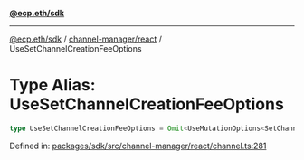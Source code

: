 [**@ecp.eth/sdk**](../../../index.mdx)

***

[@ecp.eth/sdk](/sdk-reference/index.mdx) / [channel-manager/react](/sdk-reference/channel-manager/react/index.mdx) / UseSetChannelCreationFeeOptions

# Type Alias: UseSetChannelCreationFeeOptions

```ts
type UseSetChannelCreationFeeOptions = Omit<UseMutationOptions<SetChannelCreationFeeResult, Error, UseSetChannelCreationFeeParams>, "mutationFn">;
```

Defined in: [packages/sdk/src/channel-manager/react/channel.ts:281](https://github.com/ecp-eth/comments-monorepo/blob/main/packages/sdk/src/channel-manager/react/channel.ts#L281)
